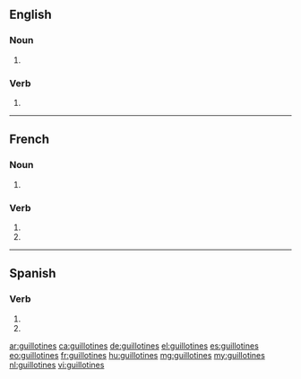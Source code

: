 ==English==

===Noun===
{{head|en|plural}}

# {{plural of|guillotine|lang=en}}

===Verb===
{{head|en|verb form}}

# {{en-third-person singular of|guillotine}}

----

==French==

===Noun===
{{head|fr|plural|g=f}}

# {{plural of|guillotine|lang=fr}}

===Verb===
{{fr-verb-form}}

# {{inflection of|guillotiner||2|s|pres|indc|lang=fr}}
# {{inflection of|guillotiner||2|s|pres|subj|lang=fr}}

----

==Spanish==

===Verb===
{{es-verb-form}}

# {{es-verb form of|ending=ar|mood=imperative|sense=negative|pers=2|formal=no|number=singular|guillotinar}}
# {{es-verb form of|ending=ar|mood=subjunctive|tense=present|pers=2|formal=no|number=singular|guillotinar}}

[[ar:guillotines]]
[[ca:guillotines]]
[[de:guillotines]]
[[el:guillotines]]
[[es:guillotines]]
[[eo:guillotines]]
[[fr:guillotines]]
[[hu:guillotines]]
[[mg:guillotines]]
[[my:guillotines]]
[[nl:guillotines]]
[[vi:guillotines]]